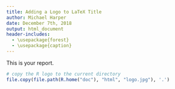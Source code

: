 ```yaml
---
title: Adding a Logo to LaTeX Title
author: Michael Harper
date: December 7th, 2018
output: html_document
header-includes:
  - \usepackage{forest}
  - \usepackage{caption}
---
```


<!-- Optionally include a page break. This will force the start
of the document to the second page -->

\newpage

This is your report.

```r
# copy the R logo to the current directory
file.copy(file.path(R.home("doc"), "html", "logo.jpg"), '.')
```

```{=latex}

\begin{figure}\label{figure01} 
\centering
\begin{forest}
[PP, dashed, tier=1
	[AdvP|NP, dashed,tier=2[
	links, dashed, tier=3]]
	[PP, dashed, tier=2
	[neben, dashed, tier=3]]
	[NP, dashed,tier=2
	[der Einfahrt, dashed, tier=3]]
]
%\end{figure}
\end{forest}
\caption{fenced forest}
\end{figure}


```

